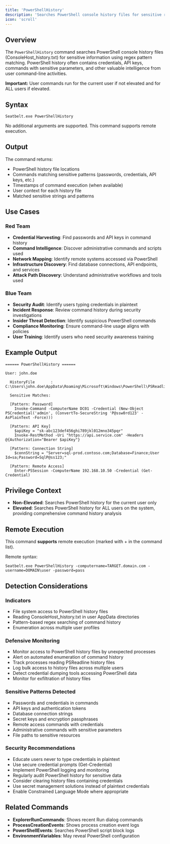 ```yaml
---
title: 'PowerShellHistory'
description: 'Searches PowerShell console history files for sensitive regex matches'
icon: 'scroll'
---
```


## Overview

The `PowerShellHistory` command searches PowerShell console history files (ConsoleHost_history.txt) for sensitive information using regex pattern matching. PowerShell history often contains credentials, API keys, commands with sensitive parameters, and other valuable intelligence from user command-line activities.

**Important:** User commands run for the current user if not elevated and for ALL users if elevated.

## Syntax

```
Seatbelt.exe PowerShellHistory
```

No additional arguments are supported. This command supports remote execution.

## Output

The command returns:
- PowerShell history file locations
- Commands matching sensitive patterns (passwords, credentials, API keys, etc.)
- Timestamps of command execution (when available)
- User context for each history file
- Matched sensitive strings and patterns

## Use Cases

### Red Team
- **Credential Harvesting**: Find passwords and API keys in command history
- **Command Intelligence**: Discover administrative commands and scripts used
- **Network Mapping**: Identify remote systems accessed via PowerShell
- **Infrastructure Discovery**: Find database connections, API endpoints, and services
- **Attack Path Discovery**: Understand administrative workflows and tools used

### Blue Team
- **Security Audit**: Identify users typing credentials in plaintext
- **Incident Response**: Review command history during security investigations
- **Insider Threat Detection**: Identify suspicious PowerShell commands
- **Compliance Monitoring**: Ensure command-line usage aligns with policies
- **User Training**: Identify users who need security awareness training

## Example Output

```
====== PowerShellHistory ======

User: john.doe

  HistoryFile       : C:\Users\john.doe\AppData\Roaming\Microsoft\Windows\PowerShell\PSReadline\ConsoleHost_history.txt

  Sensitive Matches:

  [Pattern: Password]
    Invoke-Command -ComputerName DC01 -Credential (New-Object PSCredential('admin', (ConvertTo-SecureString 'P@ssw0rd123' -AsPlainText -Force)))

  [Pattern: API Key]
    $apiKey = "sk-abc123def456ghi789jkl012mno345pqr"
    Invoke-RestMethod -Uri "https://api.service.com" -Headers @{Authorization="Bearer $apiKey"}

  [Pattern: Connection String]
    $connString = "Server=sql-prod.contoso.com;Database=Finance;User Id=sa;Password=SqlP@ss123;"

  [Pattern: Remote Access]
    Enter-PSSession -ComputerName 192.168.10.50 -Credential (Get-Credential)
```

## Privilege Context

- **Non-Elevated**: Searches PowerShell history for the current user only
- **Elevated**: Searches PowerShell history for ALL users on the system, providing comprehensive command history analysis

## Remote Execution

This command **supports** remote execution (marked with + in the command list).

Remote syntax:
```
Seatbelt.exe PowerShellHistory -computername=TARGET.domain.com -username=DOMAIN\user -password=pass
```

## Detection Considerations

### Indicators
- File system access to PowerShell history files
- Reading ConsoleHost_history.txt in user AppData directories
- Pattern-based regex searching of command history
- Enumeration across multiple user profiles

### Defensive Monitoring
- Monitor access to PowerShell history files by unexpected processes
- Alert on automated enumeration of command history
- Track processes reading PSReadline history files
- Log bulk access to history files across multiple users
- Detect credential dumping tools accessing PowerShell data
- Monitor for exfiltration of history files

### Sensitive Patterns Detected
- Passwords and credentials in commands
- API keys and authentication tokens
- Database connection strings
- Secret keys and encryption passphrases
- Remote access commands with credentials
- Administrative commands with sensitive parameters
- File paths to sensitive resources

### Security Recommendations
- Educate users never to type credentials in plaintext
- Use secure credential prompts (Get-Credential)
- Implement PowerShell logging and monitoring
- Regularly audit PowerShell history for sensitive data
- Consider clearing history files containing credentials
- Use secret management solutions instead of plaintext credentials
- Enable Constrained Language Mode where appropriate

## Related Commands

- **ExplorerRunCommands**: Shows recent Run dialog commands
- **ProcessCreationEvents**: Shows process creation event logs
- **PowerShellEvents**: Searches PowerShell script block logs
- **EnvironmentVariables**: May reveal PowerShell configuration
